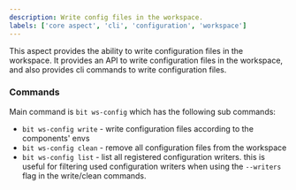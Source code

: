 ```yaml
---
description: Write config files in the workspace.
labels: ['core aspect', 'cli', 'configuration', 'workspace']
---
```


This aspect provides the ability to write configuration files in the workspace.
It provides an API to write configuration files in the workspace, and also provides cli commands to write configuration files.

### Commands

Main command is `bit ws-config` which has the following sub commands:

- `bit ws-config write` - write configuration files according to the components' envs
- `bit ws-config clean` - remove all configuration files from the workspace
- `bit ws-config list` - list all registered configuration writers.
  this is useful for filtering used configuration writers when using the `--writers` flag in the write/clean commands.
